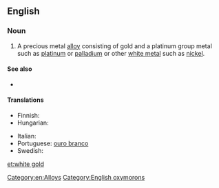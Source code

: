 ==English==

===Noun===
{{en-noun|sg=[[white]] [[gold]]}}

# A precious metal [[alloy]] consisting of gold and a platinum group metal such as [[platinum]] or [[palladium]] or other [[white metal]] such as [[nickel]].

====See also====
* {{pedia}}

====Translations====
{{trans-top|A precious metal alloy consisting of gold and a platinum group metal}}
* Finnish: {{t-|fi|valkokulta}}
* Hungarian: {{t|hu|fehérarany}}
{{trans-mid}}
* Italian: {{t-|it|oro bianco|m}}
* Portuguese: [[ouro branco]]
* Swedish: {{t|sv|vitguld|n}}
{{trans-bottom}}

[[Category:en:Alloys]]
[[Category:English oxymorons]]

[[et:white gold]]